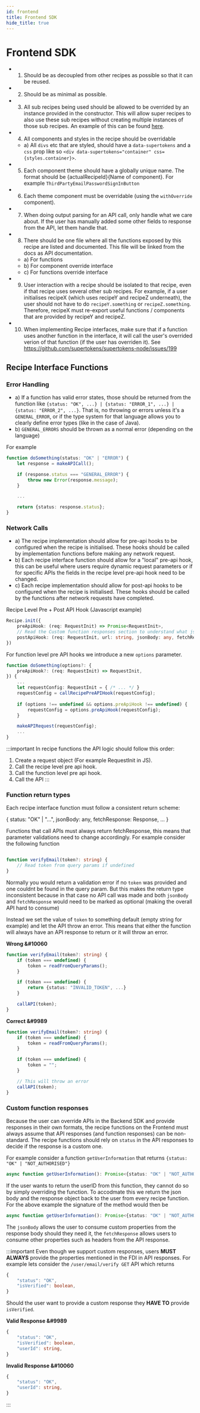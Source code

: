 ```yaml
---
id: frontend
title: Frontend SDK
hide_title: true
---
```


# Frontend SDK
- 1) Should be as decoupled from other recipes as possible so that it can be reused.
- 2) Should be as minimal as possible.
- 3) All sub recipes being used should be allowed to be overrided by an instance provided in the constructor. This will allow super recipes to also use these sub recipes without creating multiple instances of those sub recipes. An example of this can be found [here](https://github.com/supertokens/supertokens-auth-react/blob/master/lib/ts/recipe/thirdpartyemailpassword/recipe.tsx#L61).
- 4) All components and styles in the recipe should be overridable
    - a) All `divs` etc that are styled, should have a `data-supertokens` and a `css` prop like so `<div data-supertokens="container" css={styles.container}>`.
- 5) Each component theme should have a globally unique name. The format should be {actualRecipeId}{Name of component}. For example `ThirdPartyEmailPasswordSignInButton`
- 6) Each theme component must be overridable (using the `withOverride` component).
- 7) When doing output parsing for an API call, only handle what we care about. If the user has manually added some other fields to response from the API, let them handle that.
- 8) There should be one file where all the functions exposed by this recipe are listed and documented. This file will be linked from the docs as API documentation.
   - a) For functions
   - b) For component override interface
   - c) For functions override interface
- 9) User interaction with a recipe should be isolated to that recipe, even if that recipe uses several other sub recipes. For example, if a user initialises recipeX (which uses recipeY and recipeZ underneath), the user should not have to do `recipeY.something` or `recipeZ.something`. Therefore, recipeX must re-export useful functions / components that are provided by recipeY and recipeZ.
- 10) When implementing Recipe interfaces, make sure that if a function uses another function in the interface, it will call the user's overrided verion of that function (if the user has overriden it). See https://github.com/supertokens/supertokens-node/issues/199

## Recipe Interface Functions

### Error Handling

- a) If a function has valid error states, those should be returned from the function like `{status: "OK", ...} | {status: "ERROR_1", ...} | {status: "ERROR_2", ...}`. That is, no throwing or errors unless it's a `GENERAL_ERROR`, or if the type system for that language allows you to clearly define error types (like in the case of Java).
- b) `GENERAL_ERRORS` should be thrown as a normal error (depending on the language)

For example

```ts
function doSomething(status: "OK" | "ERROR") {
    let response = makeAPICall();

    if (response.status === "GENERAL_ERROR") {
        throw new Error(response.message);
    }

    ...

    return {status: response.status};
}
```

### Network Calls

- a) The recipe implementation should allow for pre-api hooks to be configured when the recipe is initialised. These hooks should be called by implementation functions before making any network request.
- b) Each recipe interface function should allow for a "local" pre-api hook, this can be useful where users require dynamic request parameters or if for specific APIs the fields in the recipe level pre-api hook need to be changed.
- c) Each recipe implementation should allow for post-api hooks to be configured when the recipe is initialised. These hooks should be called by the functions after network requests have completed.

Recipe Level Pre + Post API Hook (Javascript example)

```ts
Recipe.init({
    preApiHook: (req: RequestInit) => Promise<RequestInit>,
    // Read the Custom function responses section to understand what jsonBody and fetchResponse are
    postApiHook: (req: RequestInit, url: string, jsonBody: any, fetchResponse: Response) => Promise<void>,
})
```

For function level pre API hooks we introduce a new `options` parameter.

```ts
function doSomething(options?: {
    preApiHook?: (req: RequestInit) => RequestInit,
}) {
    ...
    let requestConfig: RequestInit = { /* ... */ }
    requestConfig = callRecipePreAPIHook(requestConfig);
    
    if (options !== undefined && options.preApiHook !== undefined) {
        requestConfig = options.preApiHook(requestConfig);
    }

    makeAPIRequest(requestConfig);
    ...
}
```

:::important
In recipe functions the API logic should follow this order:

1. Create a request object (For example RequestInit in JS).
2. Call the recipe level pre api hook.
3. Call the function level pre api hook.
4. Call the API
:::

### Function return types

Each recipe interface function must follow a consistent return scheme:

{
    status: "OK" | "...",
    jsonBody: any,
    fetchResponse: Response,
    ...
}

Functions that call APIs must always return fetchResponse, this means that parameter validations need to change accordingly. For example consider the following function

```ts

function verifyEmail(token?: string) {
    // Read token from query params if undefined
}
```

Normally you would return a validation error if no `token` was provided and one couldnt be found in the query param. But this makes the return type inconsistent because in that case no API call was made and both `jsonBody` and `fetchResponse` would need to be marked as optional (making the overall API hard to consume)

Instead we set the value of `token` to something default (empty string for example) and let the API throw an error. This means that either the function will always have an API response to return or it will throw an error.

**Wrong &#10060**
```ts
function verifyEmail(token?: string) {
    if (token === undefined) {
        token = readFromQueryParams();
    }

    if (token === undefined) {
        return {status: "INVALID_TOKEN", ...}
    }

    callAPI(token);
}
```

**Correct &#9989**
```ts
function verifyEmail(token?: string) {
    if (token === undefined) {
        token = readFromQueryParams();
    }

    if (token === undefined) {
        token = "";
    }

    // This will throw an error
    callAPI(token);
}
```

### Custom function responses

Because the user can override APIs in the Backend SDK and provide responses in their own formats, the recipe functions on the Frontend must always assume that API responses (and function responses) can be non-standard. The recipe functions should rely on `status` in the API responses to decide if the response is a custom one.

For example consider a function `getUserInformation` that returns `{status: "OK" | "NOT_AUTHORISED"}`

```ts
async function getUserInformation(): Promise<{status: "OK" | "NOT_AUTHORISED"}> {}
```

If the user wants to return the userID from this function, they cannot do so by simply overriding the function. To accodmate this we return the json body and the response object back to the user from every recipe function. For the above example the signature of the method would then be

```ts
async function getUserInformation(): Promise<{status: "OK" | "NOT_AUTHORISED", jsonBody: any, fetchResponse: Response}> {}
```

The `jsonBody` allows the user to consume custom properties from the response body should they need it, the `fetchResponse` allows users to consume other properties such as headers from the API response.

:::important
Even though we support custom responses, users **MUST ALWAYS** provide the properties mentioned in the FDI in API responses. For example lets consider the `/user/email/verify GET` API which returns 

```ts
{
    "status": "OK",
    "isVerified": boolean,
}
```

Should the user want to provide a custom response they **HAVE TO** provide `isVerified`.

**Valid Response &#9989**
```ts
{
    "status": "OK",
    "isVerified": boolean,
    "userId": string,
}
```

**Invalid Response &#10060**
```ts
{
    "status": "OK",
    "userId": string,
}
```
:::